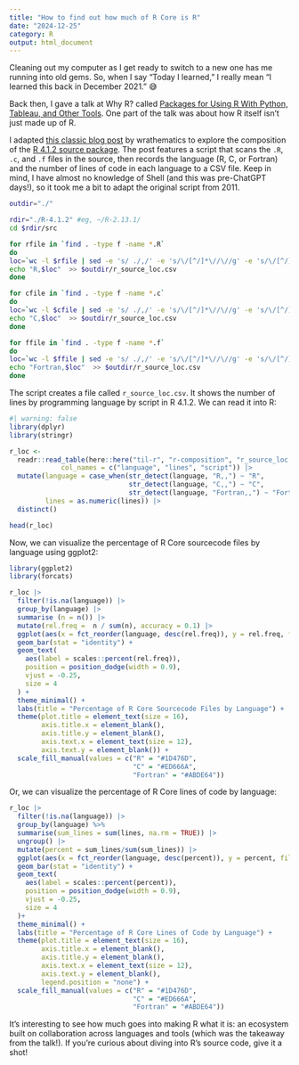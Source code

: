 ```yaml
---
title: "How to find out how much of R Core is R"
date: "2024-12-25"
category: R
output: html_document
---
```


Cleaning out my computer as I get ready to switch to a new one has me running into old gems. So, when I say "Today I learned," I really mean "I learned this back in December 2021." 😅

Back then, I gave a talk at Why R? called 
[Packages for Using R With Python, Tableau, and Other Tools](https://www.youtube.com/watch?v=vyA2EiIz4pI&feature=youtu.be). One part of the talk was about how R itself isn't just made up of R. 

I adapted [this classic blog post](https://librestats.wordpress.com/2011/08/27/how-much-of-r-is-written-in-r/) by wrathematics to explore the composition of the [R 4.1.2 source package](https://cran.r-project.org/src/base/R-4/). The post features a script that scans the `.R`, `.c`, and `.f` files in the source, then records the language (R, C, or Fortran) and the number of lines of code in each language to a CSV file. Keep in mind, I have almost no knowledge of Shell (and this was pre-ChatGPT days!), so it took me a bit to adapt the original script from 2011.

```.bash
outdir="./"

rdir="./R-4.1.2" #eg, ~/R-2.13.1/
cd $rdir/src

for rfile in `find . -type f -name *.R`
do
loc=`wc -l $rfile | sed -e 's/ ./,/' -e 's/\/[^/]*\//\//g' -e 's/\/[^/]*\//\//g' -e 's/\/[^/]*\///g' -e 's/\///'`
echo "R,$loc"  >> $outdir/r_source_loc.csv
done

for cfile in `find . -type f -name *.c`
do
loc=`wc -l $cfile | sed -e 's/ ./,/' -e 's/\/[^/]*\//\//g' -e 's/\/[^/]*\//\//g' -e 's/\/[^/]*\///g' -e 's/\///'`
echo "C,$loc"  >> $outdir/r_source_loc.csv
done

for ffile in `find . -type f -name *.f`
do
loc=`wc -l $ffile | sed -e 's/ ./,/' -e 's/\/[^/]*\//\//g' -e 's/\/[^/]*\//\//g' -e 's/\/[^/]*\///g' -e 's/\///'`
echo "Fortran,$loc"  >> $outdir/r_source_loc.csv
done
```

The script creates a file called `r_source_loc.csv`. It shows the number of lines by programming language by script in R 4.1.2. We can read it into R:

```r
#| warning: false
library(dplyr)
library(stringr)

r_loc <-
  readr::read_table(here::here("til-r", "r-composition", "r_source_loc.csv"),
             col_names = c("language", "lines", "script")) |> 
  mutate(language = case_when(str_detect(language, "R,,") ~ "R",
                              str_detect(language, "C,,") ~ "C",
                              str_detect(language, "Fortran,,") ~ "Fortran"),
         lines = as.numeric(lines)) |> 
  distinct()

head(r_loc)
```

Now, we can visualize the percentage of R Core sourcecode files by language using ggplot2:

```r
library(ggplot2)
library(forcats)

r_loc |> 
  filter(!is.na(language)) |> 
  group_by(language) |> 
  summarise (n = n()) |> 
  mutate(rel.freq =  n / sum(n), accuracy = 0.1) |> 
  ggplot(aes(x = fct_reorder(language, desc(rel.freq)), y = rel.freq, fill = language)) +
  geom_bar(stat = "identity") +
  geom_text(
    aes(label = scales::percent(rel.freq)),
    position = position_dodge(width = 0.9),
    vjust = -0.25,
    size = 4
  ) +
  theme_minimal() +
  labs(title = "Percentage of R Core Sourcecode Files by Language") +
  theme(plot.title = element_text(size = 16),
        axis.title.x = element_blank(),
        axis.title.y = element_blank(),
        axis.text.x = element_text(size = 12),
        axis.text.y = element_blank()) +
  scale_fill_manual(values = c("R" = "#1D476D", 
                               "C" = "#ED666A", 
                               "Fortran" = "#ABDE64"))
```

Or, we can visualize the percentage of R Core lines of code by language:

```r
r_loc |> 
  filter(!is.na(language)) |> 
  group_by(language) %>% 
  summarise(sum_lines = sum(lines, na.rm = TRUE)) |> 
  ungroup() |> 
  mutate(percent = sum_lines/sum(sum_lines)) |> 
  ggplot(aes(x = fct_reorder(language, desc(percent)), y = percent, fill = language)) +
  geom_bar(stat = "identity") +
  geom_text(
    aes(label = scales::percent(percent)),
    position = position_dodge(width = 0.9),
    vjust = -0.25,
    size = 4
  )+
  theme_minimal() +
  labs(title = "Percentage of R Core Lines of Code by Language") +
  theme(plot.title = element_text(size = 16),
        axis.title.x = element_blank(),
        axis.title.y = element_blank(),
        axis.text.x = element_text(size = 12),
        axis.text.y = element_blank(),
        legend.position = "none") +
  scale_fill_manual(values = c("R" = "#1D476D", 
                               "C" = "#ED666A", 
                               "Fortran" = "#ABDE64"))
```

It’s interesting to see how much goes into making R what it is: an ecosystem built on collaboration across languages and tools (which was the takeaway from the talk!). If you’re curious about diving into R's source code, give it a shot!